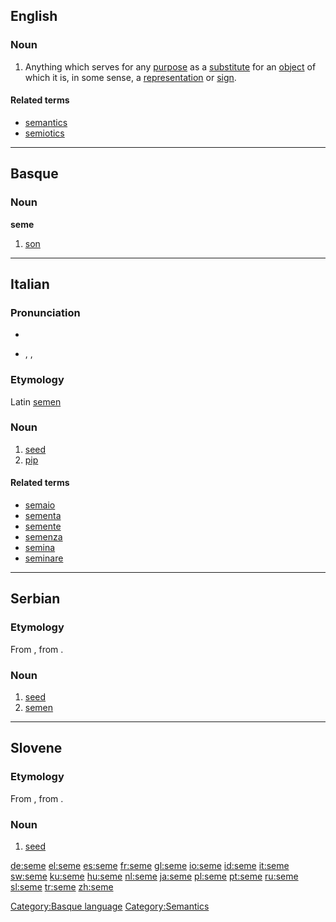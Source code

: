 ==English==

===Noun===
{{en-noun|semes|pl2=semata}}

# {{linguistics|semiotics}} Anything which serves for any [[purpose]] as a [[substitute]] for an [[object]] of which it is, in some sense, a [[representation]] or [[sign]].

====Related terms====
* [[semantics]]
* [[semiotics]]

----

==Basque==

===Noun===
'''seme'''

# [[son]]

[[Category:Basque language]]

----

==Italian==
{{wikipedia|lang=it}}

===Pronunciation===
* {{IPA|[ˈseme]}}
* {{enPR|séme}}, {{IPA|/ˈseme/}}, {{SAMPA|/"seme/}}

===Etymology===
Latin [[semen]]

===Noun===
{{it-noun|sem|m|e|i}}

# [[seed]]
# [[pip]]

====Related terms====
* [[semaio]]
* [[sementa]]
* [[semente]]
* [[semenza]]
* [[semina]]
* [[seminare]]

[[Category:Semantics]]

----

==Serbian==

===Etymology===
From {{proto|Slavic|sěmę|lang=sr}}, from {{proto|Indo-European|séh₁mn̥|lang=sr}}.

===Noun===
{{sr-noun|g=n|pl=semena|cyr=семе}}

# [[seed]]
# [[semen]]

----

==Slovene==

===Etymology===
From {{proto|Slavic|sěmę|lang=sl}}, from {{proto|Indo-European|séh₁mn̥|lang=sl}}.

===Noun===
{{infl|sl|noun|g=n}}

# [[seed]]

[[de:seme]]
[[el:seme]]
[[es:seme]]
[[fr:seme]]
[[gl:seme]]
[[io:seme]]
[[id:seme]]
[[it:seme]]
[[sw:seme]]
[[ku:seme]]
[[hu:seme]]
[[nl:seme]]
[[ja:seme]]
[[pl:seme]]
[[pt:seme]]
[[ru:seme]]
[[sl:seme]]
[[tr:seme]]
[[zh:seme]]